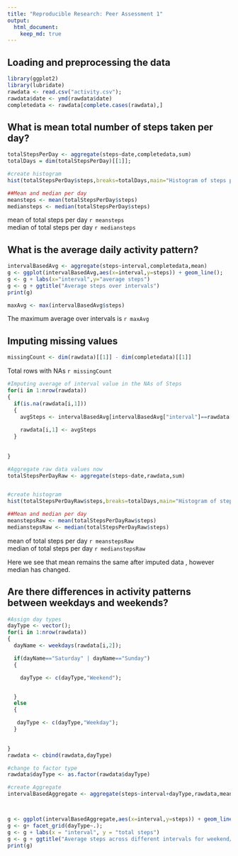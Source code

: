 ```yaml
---
title: "Reproducible Research: Peer Assessment 1"
output: 
  html_document:
    keep_md: true
---
```



## Loading and preprocessing the data
```r
library(ggplot2)
library(lubridate)
rawdata <- read.csv("activity.csv");
rawdata$date <- ymd(rawdata$date)
completedata <- rawdata[complete.cases(rawdata),]

```


## What is mean total number of steps taken per day?
```r
totalStepsPerDay <- aggregate(steps~date,completedata,sum)
totalDays = dim(totalStepsPerDay)[[1]];

#create histogram
hist(totalStepsPerDay$steps,breaks=totalDays,main="Histogram of steps per day",col="red",xlab="Days",ylab="Steps")

##Mean and median per day
meansteps <- mean(totalStepsPerDay$steps)
mediansteps <- median(totalStepsPerDay$steps)

```
mean of total steps per day  `r meansteps`  
median of total steps per day  `r mediansteps`


## What is the average daily activity pattern?
```r

intervalBasedAvg <- aggregate(steps~interval,completedata,mean)
g <- ggplot(intervalBasedAvg,aes(x=interval,y=steps)) + geom_line();
g <- g + labs(x="interval",y="average steps")
g <- g + ggtitle("Average steps over intervals")
print(g)

maxAvg <- max(intervalBasedAvg$steps)

```
The maximum average over intervals is `r maxAvg`

## Imputing missing values

``` r
missingCount <- dim(rawdata)[[1]] - dim(completedata)[[1]]
```
Total rows with NAs `r missingCount`

```r

#Imputing average of interval value in the NAs of Steps
for(i in 1:nrow(rawdata))
{
  if(is.na(rawdata[i,1]))
  {
    avgSteps <- intervalBasedAvg[intervalBasedAvg["interval"]==rawdata[i,3],]$steps;
    
    rawdata[i,1] <- avgSteps
  }
 
  
}

#Aggregate raw data values now 
totalStepsPerDayRaw <- aggregate(steps~date,rawdata,sum)


#create histogram
hist(totalStepsPerDayRaw$steps,breaks=totalDays,main="Histogram of steps per day(RAW)",col="blue",xlab="Days",ylab="Steps")

##Mean and median per day
meanstepsRaw <- mean(totalStepsPerDayRaw$steps)
medianstepsRaw <- median(totalStepsPerDayRaw$steps)

```
mean of total steps per day  `r meanstepsRaw`  
median of total steps per day  `r medianstepsRaw`  

Here we see that mean remains the same after imputed data , however median has changed.  

## Are there differences in activity patterns between weekdays and weekends?
```r
#Assign day types 
dayType <- vector();
for(i in 1:nrow(rawdata))
{
  dayName <- weekdays(rawdata[i,2]);

  if(dayName=="Saturday" | dayName=="Sunday")
  {

    dayType <- c(dayType,"Weekend");


  }
  else
  {

   dayType <- c(dayType,"Weekday");
  }

   
}
rawdata <- cbind(rawdata,dayType)

#change to factor type
rawdata$dayType <- as.factor(rawdata$dayType)

#create Aggregate
intervalBasedAggregate <- aggregate(steps~interval+dayType,rawdata,mean);



g <- ggplot(intervalBasedAggregate,aes(x=interval,y=steps)) + geom_line();
g <- g+ facet_grid(dayType~.);
g <- g + labs(x = "interval", y = "total steps")
g <- g + ggtitle("Average steps across different intervals for weekend/weekdays")
print(g)

```
